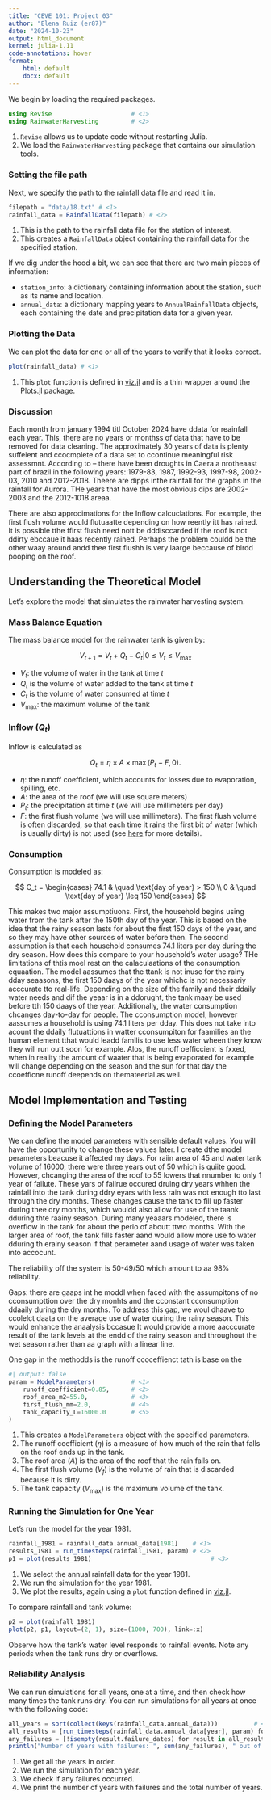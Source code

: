 ```yaml
---
title: "CEVE 101: Project 03"
author: "Elena Ruiz (er87)"
date: "2024-10-23"
output: html_document
kernel: julia-1.11
code-annotations: hover
format:
    html: default
    docx: default
---
```



We begin by loading the required packages.

```julia
using Revise                      # <1>
using RainwaterHarvesting         # <2>
```

1. `Revise` allows us to update code without restarting Julia.
2. We load the `RainwaterHarvesting` package that contains our simulation tools.

### Setting the file path

Next, we specify the path to the rainfall data file and read it in.

```julia
filepath = "data/18.txt" # <1>   
rainfall_data = RainfallData(filepath) # <2>
```

1. This is the path to the rainfall data file for the station of interest.
2. This creates a `RainfallData` object containing the rainfall data for the specified station.

If we dig under the hood a bit, we can see that there are two main pieces of information:

- `station_info`: a dictionary containing information about the station, such as its name and location.
- `annual_data`: a dictionary mapping years to `AnnualRainfallData` objects, each containing the date and precipitation data for a given year.

### Plotting the Data

We can plot the data for one or all of the years to verify that it looks correct.

```julia
plot(rainfall_data) # <1>
```

1. This `plot` function is defined in [viz.jl](./RainwaterHarvesting/src/viz.jl) and is a thin wrapper around the Plots.jl package.

### Discussion

Each month from january 1994 titl October 2024 have ddata for reainfall each year. This, there are no years or monthss of data that have to be removed for data cleaning. The approximately 30 years of data is plenty suffeient and ccocmplete of a data set to ccontinue meaningful risk assessmnt. According to -- there have been droughts in Caera a nrotheaast part of brazil in the following years: 1979-83, 1987, 1992-93, 1997-98, 2002-03, 2010 and 2012-2018. Theere are dipps inthe rainfall for the graphs in the rainfall for Aurora. THe years that have the most obvious dips are 2002-2003 and the 2012-1018 areaa. 


There are also approcimations for the Inflow calcuclations. For example, the first flush volume would flutuaatte depending on how reently itt has rained. It is possible tthe ffirst flush need nott be dddisccarded if the roof is not ddirty ebccaue it haas recently rained. Perhaps the problem couldd be the other waay around andd thee first flushh is very laarge beccause of birdd pooping on the roof. 



## Understanding the Theoretical Model

Let's explore the model that simulates the rainwater harvesting system.

### Mass Balance Equation

The mass balance model for the rainwater tank is given by:

$$
V_{t+1} = V_t + Q_t - C_t | 0 \leq V_t \leq V_\text{max}
$$

- $V_t$: the volume of water in the tank at time $t$
- $Q_t$ is the volume of water added to the tank at time $t$
- $C_t$ is the volume of water consumed at time $t$
- $V_\text{max}$: the maximum volume of the tank

### Inflow ($Q_t$)

Inflow is calculated as

$$
Q_t = \eta \times A \times \max(P_t - F, 0).
$$

- $\eta$: the runoff coefficient, which accounts for losses due to evaporation, spilling, etc.
- $A$: the area of the roof (we will use square meters)
- $P_t$: the precipitation at time $t$ (we will use millimeters per day)
- $F$: the first flush volume (we will use millimeters). The first flush volume is often discarded, so that each time it rains the first bit of water (which is usually dirty) is not used (see [here](https://rainwaterharvesting.tamu.edu/pre-storage-treatment/) for more details).

### Consumption

Consumption is modeled as:

$$
C_t = \begin{cases}
    74.1 & \quad \text{day of year} > 150 \\
    0 & \quad \text{day of year} \leq 150
\end{cases}
$$

This makes two major assumptiuons.
First, the household begins using water from the tank after the 150th day of the year.
This is based on the idea that the rainy season lasts for about the first 150 days of the year, and so they may have other sources of water before then.
The second assumption is that each household consumes 74.1 liters per day during the dry season.
How does this compare to your household's water usage?
THe limitations of thtis moel rest on the calaculaations of the consumption equaation. The model aassumes that the ttank is not inuse for the rainy dday seaasons, the first 150 daays of the year whichc is not necessariy acccurate tto real-life. Depending on the size of the family and their ddaily water needs and dif the yeaar is in a ddorught, the tank maay be used before tth 150 daays of the year. Additionally, the water consumption chcanges day-to-day for people. The cconsumption model, however aassumes a household is using 74.1 liters per dday. This does not take into acount the ddaily flutuattions in watter cconsumpiton for faamilies an the human element tthat would leadd familis to use less water wheen they know they will run outt soon for example. 
Alos, the runoff oefficcient is fxxed, when in reality the amount of waater that is being evaporated for example will change depending on the season and the sun for that day
the ccoefficne runoff deepends on themateerial as well. 

## Model Implementation and Testing

### Defining the Model Parameters

We can define the model parameters with sensible default values.
You will have the opportunity to change these values later.
I create dthe model perameters beacuse it affected my days. For raiin area of 45 and water tank volume of 16000, there were three years out of 50 which is quiite good. However, chcanging the area of the roof to 55 lowers that nnumber to only 1 year of failute. These yars of failrue occured druing dry years whhen the rainfall into the tank  during ddry eyars with less rain was not enough tto last through the dry months. These changes cause the tank to fill  up faster during thee dry months, which wouldd also allow for use of the taank dduring thte raainy season. During many yeaaars modeled, there is overflow in the tank for about the perio of aboutt ttwo months. With the larger area of roof, the tank fills faster aand would allow more use fo water dduring th erainy season if that perameter aand usage of water was taken into accocunt. 

The reliability off the system is 50-49/50 which amount to aa 98% reliability. 

Gaps: there are gaaps int he moddl when faced with the assumpitons of no cconsumpttion over the dry monhts and the cconstant cconsumption ddaaily during the dry months. To address this gap, we woul dhaave to ccolelct daata on the average use of water during the rainy season. This would enhance the anaalysis bccasue It would provide a more aacccurate result of the tank levels at the endd of the rainy season and throughout the wet season rather than aa graph with a linear line.

One gap in the methodds is the runoff ccoceffienct tath is base on the 

```julia
#| output: false
param = ModelParameters(          # <1>
    runoff_coefficient=0.85,      # <2>
    roof_area_m2=55.0,            # <3>
    first_flush_mm=2.0,           # <4>
    tank_capacity_L=16000.0       # <5>
)
```

1. This creates a `ModelParameters` object with the specified parameters.
2. The runoff coefficient ($\eta$) is a measure of how much of the rain that falls on the roof ends up in the tank.
3. The roof area ($A$) is the area of the roof that the rain falls on.
4. The first flush volume ($V_f$) is the volume of rain that is discarded because it is dirty.
5. The tank capacity ($V_\text{max}$) is the maximum volume of the tank.

### Running the Simulation for One Year

Let's run the model for the year 1981.

```julia
rainfall_1981 = rainfall_data.annual_data[1981]    # <1>
results_1981 = run_timesteps(rainfall_1981, param) # <2>
p1 = plot(results_1981)                                 # <3>
```

1. We select the annual rainfall data for the year 1981.
2. We run the simulation for the year 1981.
3. We plot the results, again using a `plot` function defined in [viz.jl](./RainwaterHarvesting/src/viz.jl).

To compare rainfall and tank volume:

```julia
p2 = plot(rainfall_1981)
plot(p2, p1, layout=(2, 1), size=(1000, 700), link=:x)
```

Observe how the tank's water level responds to rainfall events.
Note any periods when the tank runs dry or overflows.

### Reliability Analysis

We can run simulations for all years, one at a time, and then check how many times the tank runs dry.
You can run simulations for all years at once with the following code:

```julia
all_years = sort(collect(keys(rainfall_data.annual_data)))          # <1>
all_results = [run_timesteps(rainfall_data.annual_data[year], param) for year in all_years]   # <2>
any_failures = [!isempty(result.failure_dates) for result in all_results]  # <3>
println("Number of years with failures: ", sum(any_failures), " out of ", length(all_years))  # <4>
```

1. We get all the years in order.
2. We run the simulation for each year.
3. We check if any failures occurred.
4. We print the number of years with failures and the total number of years.
